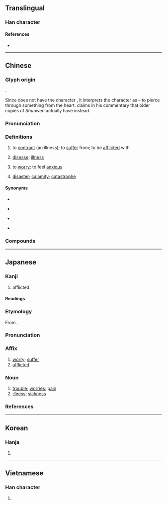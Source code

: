 {{character info}}
==Translingual==

===Han character===
{{Han char|rn=61|rad=心|as=07|sn=11|four=50336|canj=LLP|ids=⿱串心}}

====References====
* {{Han ref|kx=0388.160|dkj=10691|dj=0721.080|hdz=42300.090|uh=60A3|ud=24739|bh=B177|bd=45431}}

----

==Chinese==
{{zh-forms|alt=𢠶,𢤒}}

===Glyph origin===
{{Han etym}}
{{Han compound|串|心|ls=psc|c1=p|c2=s|t2=heart}}.

Since ''{{w|Shuowen}}'' does not have the character {{och-l|*串}}, it interprets the character as {{Han compound|吅|丨|心|c1=p|c2=s|c3=s|t3=heart}} – to pierce through something from the heart. {{w|Duan Yucai}} claims in his commentary that older copies of ''Shuowen'' actually have {{Han compound|毌|心|c1=p|c2=s|t1=to pierce through|t2=heart}} instead.

===Pronunciation===
{{zh-pron
|m=huàn
|m-s=
|c=waan6
|c-t=van5
|g=
|h=pfs=fam;gd=fam4
|j=
|mb=hūing
|md=huâng
|mn=hoān
|mn-t=huam6/huang6
|mn-t_note=huam6 - Chaozhou; huang6 - Shantou, Chenghai, Raoping, Puning
|w=
|x=
|mc=y
|oc=y
|cat=v,n
}}

===Definitions===
{{zh-hanzi}}

# to [[contract]] (an illness); to [[suffer]] from; to be [[afflicted]] with
# {{lb|zh|literary|or in compounds}} [[disease]]; [[illness]]
# {{lb|zh|literary|or in compounds}} to [[worry]]; to feel [[anxious]]
# {{lb|zh|literary|or in compounds}} [[disaster]]; [[calamity]]; [[catastrophe]]

====Synonyms====
* {{s|to contract an illness}}
{{zh-dial|生病}}
* {{s|disease}}
{{zh-syn-saurus|疾病}}
* {{s|to worry}}
{{zh-syn-saurus|擔心}}
* {{s|disaster}}
{{zh-syn-saurus|災難}}

===Compounds===
{{zh-der|患病|患難|患難見真情|外患|弭患|後顧之患|患難與共|心腹重患|不患|憂患意識|慮患|患者|患難相死|患難相扶|患難之交|患處|患苦|患難相恤|無患|心腹大患|心腹之患|後患無窮|弭患無形|人滿為患|後患|傷患|共患難|患害|分憂共患|患得患失|共患|憂患|備嘗憂患|內憂外患|患難夫妻|內患|火患|未形之患|禍患|病患狀|疾患|救災恤患|為民除患|有備無患|災患|病患|水患|河魚之患|無患子|河患|民患淡食|杜絕後患|絕後患|覆餗之患|養虎留患|辟惡除患|西患|罹患|養虎貽患|腹心之患|除患興利|飽經憂患|養虎遺患|養癰貽患|養癰自患|養癰成患|重患|言出患入|隱患|邊患|防患未然|養癰遺患|肘腋之患|陽侯之患|人之患在好為人師}}

{{zh-cat|Intermediate}}

----

==Japanese==

===Kanji===
{{ja-kanji|grade=c|rs=心07}}

# afflicted

====Readings====
{{ja-readings
|goon=げん
|kanon=かん
|kun=わずら-う, うれ-える, うれ-い
}}

===Etymology===
{{ja-kanjitab|かん|yomi=on}}
From {{der|ja|ltc|sort=かん|-}} {{ltc-l|患}}.

===Pronunciation===
{{ja-pron|かん|acc=1|acc_ref=DJR|y=on}}

===Affix===
{{ja-pos|affix|かん|hhira=くわん}}

# [[worry]]; [[suffer]]
# [[afflicted]]

===Noun===
{{ja-noun|かん|hhira=くわん}}

# [[trouble]]; [[worries]]; [[pain]]
# [[illness]]; [[sickness]]

===References===
<references/>

----

==Korean==

===Hanja===
{{ko-hanja|근심|환}}

# {{hanja form of|환|[[worry]]}}

----

==Vietnamese==

===Han character===
{{vi-readings|reading=hoạn|rs=心07}}

# {{rfdef|vi|sort=心07}}